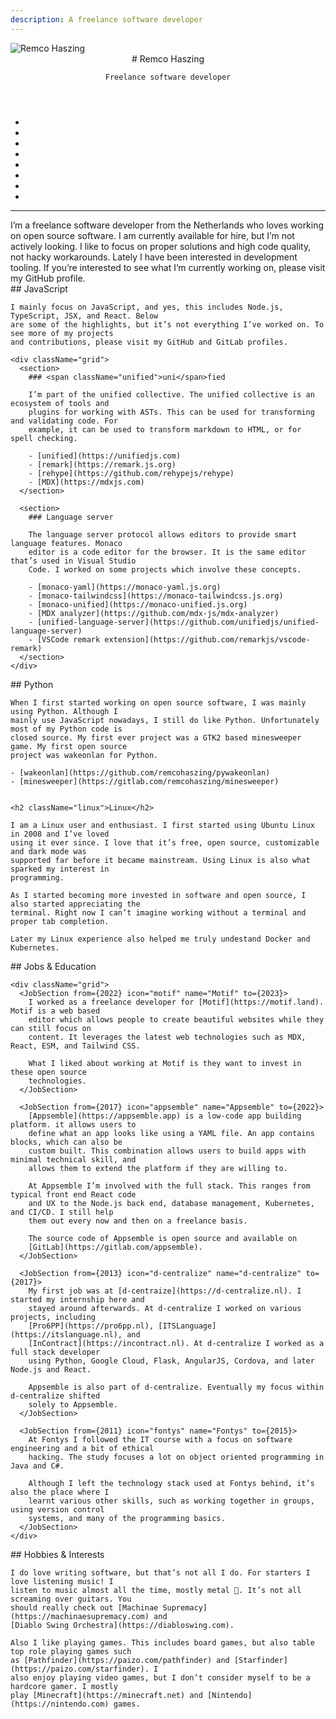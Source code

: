 ```yaml
---
description: A freelance software developer
---
```



<nav>
  <img alt="Remco Haszing" height={144} srcSet={`${gravatar(144)},${gravatar(288)} 2x,${gravatar(576)} 4x`} width={144} />

  <header>
    # Remco Haszing

    Freelance software developer
  </header>

  -   <ProfileLink icon="github" name="GitHub" url="https://github.com/remcohaszing" />
  -   <ProfileLink icon="gitlab" name="GitLab" url="https://gitlab.com/remcohaszing" />
  -   <ProfileLink icon="twitter" name="Twitter" url="https://twitter.com/remcohaszing" />
  -   <ProfileLink icon="mastodon" name="Mastodon" url="https://mastodon.social/remcohaszing" />
  -   <ProfileLink icon="github-sponsors" name="Sponsor" title="Remco’s GitHub Sponsors profile" url="https://github.com/sponsors/remcohaszing" />
  -   <ProfileLink icon="stackoverflow" name="StackOverflow" url="https://stackoverflow.com/u/1154610" />
  -   <ProfileLink icon="npm" name="npm" url="https://npmjs.com/~remcohaszing" />
  -   <ProfileLink icon="gmail" name="remcohaszing@gmail.com" title="Remco’s email address" url="mailto:remcohaszing@gmail.com" />
</nav>

***

<main>
  I’m a freelance software developer from the Netherlands who loves working on open source software.
  I am currently available for hire, but I’m not actively looking. I like to focus on proper
  solutions and high code quality, not hacky workarounds. Lately I have been interested in
  development tooling. If you’re interested to see what I’m currently working on, please visit my
  GitHub profile.

  <section>
    ## <Icon icon="javascript" /> JavaScript

    I mainly focus on JavaScript, and yes, this includes Node.js, TypeScript, JSX, and React. Below
    are some of the highlights, but it’s not everything I’ve worked on. To see more of my projects
    and contributions, please visit my GitHub and GitLab profiles.

    <div className="grid">
      <section>
        ### <span className="unified">uni</span>fied

        I’m part of the unified collective. The unified collective is an ecosystem of tools and
        plugins for working with ASTs. This can be used for transforming and validating code. For
        example, it can be used to transform markdown to HTML, or for spell checking.

        - [unified](https://unifiedjs.com)
        - [remark](https://remark.js.org)
        - [rehype](https://github.com/rehypejs/rehype)
        - [MDX](https://mdxjs.com)
      </section>

      <section>
        ### Language server

        The language server protocol allows editors to provide smart language features. Monaco
        editor is a code editor for the browser. It is the same editor that’s used in Visual Studio
        Code. I worked on some projects which involve these concepts.

        - [monaco-yaml](https://monaco-yaml.js.org)
        - [monaco-tailwindcss](https://monaco-tailwindcss.js.org)
        - [monaco-unified](https://monaco-unified.js.org)
        - [MDX analyzer](https://github.com/mdx-js/mdx-analyzer)
        - [unified-language-server](https://github.com/unifiedjs/unified-language-server)
        - [VSCode remark extension](https://github.com/remarkjs/vscode-remark)
      </section>
    </div>
  </section>

  <section>
    ## <Icon icon="python" /> Python

    When I first started working on open source software, I was mainly using Python. Although I
    mainly use JavaScript nowadays, I still do like Python. Unfortunately most of my Python code is
    closed source. My first ever project was a GTK2 based minesweeper game. My first open source
    project was wakeonlan for Python.

    - [wakeonlan](https://github.com/remcohaszing/pywakeonlan)
    - [minesweeper](https://gitlab.com/remcohaszing/minesweeper)
  </section>

  <section>
    <img alt="" className="float" height={200} src={assetLink('tux.svg')} width={150} />

    <h2 className="linux">Linux</h2>

    I am a Linux user and enthusiast. I first started using Ubuntu Linux in 2008 and I’ve loved
    using it ever since. I love that it’s free, open source, customizable and dark mode was
    supported far before it became mainstream. Using Linux is also what sparked my interest in
    programming.

    As I started becoming more invested in software and open source, I also started appreciating the
    terminal. Right now I can’t imagine working without a terminal and proper tab completion.

    Later my Linux experience also helped me truly undestand Docker and Kubernetes.
  </section>

  <section>
    ## Jobs & Education

    <div className="grid">
      <JobSection from={2022} icon="motif" name="Motif" to={2023}>
        I worked as a freelance developer for [Motif](https://motif.land). Motif is a web based
        editor which allows people to create beautiful websites while they can still focus on
        content. It leverages the latest web technologies such as MDX, React, ESM, and Tailwind CSS.

        What I liked about working at Motif is they want to invest in these open source
        technologies.
      </JobSection>

      <JobSection from={2017} icon="appsemble" name="Appsemble" to={2022}>
        [Appsemble](https://appsemble.app) is a low-code app building platform. it allows users to
        define what an app looks like using a YAML file. An app contains blocks, which can also be
        custom built. This combination allows users to build apps with minimal technical skill, and
        allows them to extend the platform if they are willing to.

        At Appsemble I’m involved with the full stack. This ranges from typical front end React code
        and UX to the Node.js back end, database management, Kubernetes, and CI/CD. I still help
        them out every now and then on a freelance basis.

        The source code of Appsemble is open source and available on
        [GitLab](https://gitlab.com/appsemble).
      </JobSection>

      <JobSection from={2013} icon="d-centralize" name="d-centralize" to={2017}>
        My first job was at [d-centraize](https://d-centralize.nl). I started my internship here and
        stayed around afterwards. At d-centralize I worked on various projects, including
        [Pro6PP](https://pro6pp.nl), [ITSLanguage](https://itslanguage.nl), and
        [InContract](https://incontract.nl). At d-centralize I worked as a full stack developer
        using Python, Google Cloud, Flask, AngularJS, Cordova, and later Node.js and React.

        Appsemble is also part of d-centralize. Eventually my focus within d-centralize shifted
        solely to Appsemble.
      </JobSection>

      <JobSection from={2011} icon="fontys" name="Fontys" to={2015}>
        At Fontys I followed the IT course with a focus on software engineering and a bit of ethical
        hacking. The study focuses a lot on object oriented programming in Java and C#.

        Although I left the technology stack used at Fontys behind, it’s also the place where I
        learnt various other skills, such as working together in groups, using version control
        systems, and many of the programming basics.
      </JobSection>
    </div>
  </section>

  <section>
    ## Hobbies & Interests

    I do love writing software, but that’s not all I do. For starters I love listening music! I
    listen to music almost all the time, mostly metal 🤘. It’s not all screaming over guitars. You
    should really check out [Machinae Supremacy](https://machinaesupremacy.com) and
    [Diablo Swing Orchestra](https://diabloswing.com).

    Also I like playing games. This includes board games, but also table top role playing games such
    as [Pathfinder](https://paizo.com/pathfinder) and [Starfinder](https://paizo.com/starfinder). I
    also enjoy playing video games, but I don’t consider myself to be a hardcore gamer. I mostly
    play [Minecraft](https://minecraft.net) and [Nintendo](https://nintendo.com) games.
  </section>
</main>
